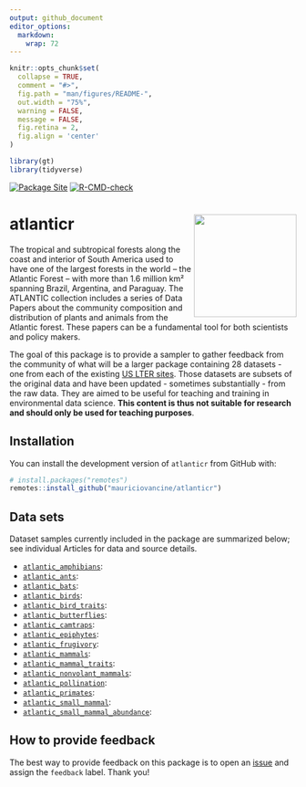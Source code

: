 ```yaml
---
output: github_document
editor_options: 
  markdown: 
    wrap: 72
---
```


```r
knitr::opts_chunk$set(
  collapse = TRUE,
  comment = "#>",
  fig.path = "man/figures/README-",
  out.width = "75%",
  warning = FALSE,
  message = FALSE,
  fig.retina = 2,
  fig.align = 'center'
)

library(gt)
library(tidyverse)
```

<!-- badges: start -->

[![Package
Site](https://github.com/lter/lterdatasampler/workflows/pkgdown/badge.svg)](https://github.com/lter/lterdatasampler/actions)
[![R-CMD-check](https://github.com/lter/lterdatasampler/workflows/R-CMD-check/badge.svg)](https://github.com/lter/lterdatasampler/actions)

<!-- badges: end -->

# atlanticr <a href='https://lter.github.io/lterdatasampler/'><img src="man/figures/logo.png" id="home_logo" align="right" height="180"/></a>

The tropical and subtropical forests along the coast and interior of South America 
used to have one of the largest forests in the world – the Atlantic Forest – with 
more than 1.6 million km² spanning Brazil, Argentina, and Paraguay. The ATLANTIC 
collection includes a series of Data Papers about the community composition and 
distribution of plants and animals from the Atlantic forest. These papers can be 
a fundamental tool for both scientists and policy makers.

The goal of this package is to provide a sampler to gather feedback from
the community of what will be a larger package containing 28 datasets -
one from each of the existing [US LTER
sites](https://lternet.edu/site/). Those datasets are subsets of the
original data and have been updated - sometimes substantially - from the
raw data. They are aimed to be useful for teaching and training in
environmental data science. **This content is thus not suitable for
research and should only be used for teaching purposes**.

## Installation

You can install the development version of `atlanticr` from
GitHub with:

``` r
# install.packages("remotes")
remotes::install_github("mauriciovancine/atlanticr")
```
 
## Data sets

Dataset samples currently included in the package are summarized below;
see individual Articles for data and source details.

- [`atlantic_amphibians`](https://lter.github.io/lterdatasampler/reference/and_vertebrates.html):
- [`atlantic_ants`](https://lter.github.io/lterdatasampler/reference/and_vertebrates.html):
- [`atlantic_bats`](https://lter.github.io/lterdatasampler/reference/and_vertebrates.html):
- [`atlantic_birds`](https://lter.github.io/lterdatasampler/reference/and_vertebrates.html):
- [`atlantic_bird_traits`](https://lter.github.io/lterdatasampler/reference/and_vertebrates.html):
- [`atlantic_butterflies`](https://lter.github.io/lterdatasampler/reference/and_vertebrates.html):
- [`atlantic_camtraps`](https://lter.github.io/lterdatasampler/reference/and_vertebrates.html):
- [`atlantic_epiphytes`](https://lter.github.io/lterdatasampler/reference/and_vertebrates.html):
- [`atlantic_frugivory`](https://lter.github.io/lterdatasampler/reference/and_vertebrates.html):
- [`atlantic_mammals`](https://lter.github.io/lterdatasampler/reference/and_vertebrates.html):
- [`atlantic_mammal_traits`](https://lter.github.io/lterdatasampler/reference/and_vertebrates.html):
- [`atlantic_nonvolant_mammals`](https://lter.github.io/lterdatasampler/reference/and_vertebrates.html):
- [`atlantic_pollination`](https://lter.github.io/lterdatasampler/reference/and_vertebrates.html):
- [`atlantic_primates`](https://lter.github.io/lterdatasampler/reference/and_vertebrates.html):
- [`atlantic_small_mammal`](https://lter.github.io/lterdatasampler/reference/and_vertebrates.html):
- [`atlantic_small_mammal_abundance`](https://lter.github.io/lterdatasampler/reference/and_vertebrates.html):

## How to provide feedback

The best way to provide feedback on this package is to open an
[issue](https://github.com/mauriciovancine/atlanticr/issues) and assign the
`feedback` label. Thank you!
